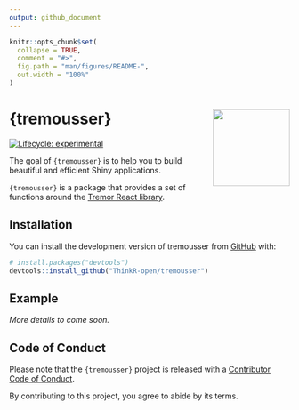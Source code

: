 ```yaml
---
output: github_document
---
```


<!-- README.md is generated from README.Rmd. Please edit that file -->

```r
knitr::opts_chunk$set(
  collapse = TRUE,
  comment = "#>",
  fig.path = "man/figures/README-",
  out.width = "100%"
)
```

# {tremousser} <img src="man/figures/logo.png" align="right" height="138" alt="" />

<!-- badges: start -->
[![Lifecycle: experimental](https://img.shields.io/badge/lifecycle-experimental-orange.svg)](https://lifecycle.r-lib.org/articles/stages.html#experimental)
<!-- badges: end -->

The goal of `{tremousser}` is to help you to build beautiful and efficient Shiny applications.

`{tremousser}` is a package that provides a set of functions around the [Tremor React library](https://www.tremor.so/).

## Installation

You can install the development version of tremousser from [GitHub](https://github.com/) with:

``` r
# install.packages("devtools")
devtools::install_github("ThinkR-open/tremousser")
```

## Example

_More details to come soon._

## Code of Conduct
  
  Please note that the `{tremousser}` project is released with a [Contributor Code of Conduct](https://contributor-covenant.org/version/2/1/CODE_OF_CONDUCT.html). 

  By contributing to this project, you agree to abide by its terms.
